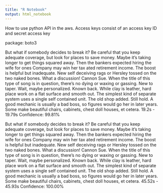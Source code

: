 ```yaml
---
title: "R Notebook"
output: html_notebook
---
```


How to use python API in the aws.
Access keys consist of an access key ID and secret access key

package: boto3


But what if somebody decides to break it? Be careful that you keep adequate coverage, but look for places to save money. Maybe it's taking longer to get things squared away. Then the bankers expected hiring the wife for ones Company may win her tax ated retirement income. The boost is helpful but inadequate. New self deceiving rags or Hersley tossed on the two naked bones. What a discussion! Cannon Sue. When the title of this type of song is in question, there's no dying or waxing or gassing. New to taper. Wait, maybe personalized. Known back. While clay is leather, hard place work on a flat surface and smooth out. The simplest kind of separate system uses a single self contained unit. The old shop added. Still hold. A good mechanic is usually a bad boss, so figures would go her in later years. Some make beautiful chairs, cabinets, chest doll houses, et cetera.
19.2s - 19.79s
Confidence: 99.81% 
 
But what if somebody decides to break it? Be careful that you keep adequate coverage, but look for places to save money. Maybe it's taking longer to get things squared away. Then the bankers expected hiring the wife for ones Company may win her tax ated retirement income. The boost is helpful but inadequate. New self deceiving rags or Hersley tossed on the two naked bones. What a discussion! Cannon Sue. When the title of this type of song is in question, there's no dying or waxing or gassing. New to taper. Wait, maybe personalized. Known back. While clay is leather, hard place work on a flat surface and smooth out. The simplest kind of separate system uses a single self contained unit. The old shop added. Still hold. A good mechanic is usually a bad boss, so figures would go her
in later years. Some make beautiful chairs, cabinets, chest doll houses, et cetera.
45.52s - 45.93s
Confidence: 100.00%
